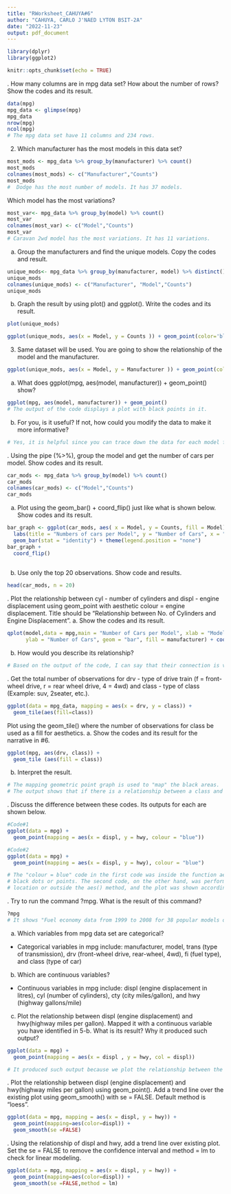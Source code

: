 ```yaml
---
title: "RWorksheet_CAHUYA#6"
author: "CAHUYA, CARLO J'NAED LYTON BSIT-2A"
date: "2022-11-23"
output: pdf_document
---
```


```r
library(dplyr)
library(ggplot2)
```

```r
knitr::opts_chunk$set(echo = TRUE)
```
\hfill\break
1. How many columns are in mpg data set? How about the number of rows? Show the codes and its result.
```r
data(mpg)
mpg_data <- glimpse(mpg)
mpg_data 
nrow(mpg)
ncol(mpg)
# The mpg data set have 11 columns and 234 rows. 
```
\hfill\break

2. Which manufacturer has the most models in this data set? 
```r
most_mods <- mpg_data %>% group_by(manufacturer) %>% count()
most_mods
colnames(most_mods) <- c("Manufacturer","Counts")
most_mods
#  Dodge has the most number of models. It has 37 models.
```
Which model has the most variations?
```r
most_var<- mpg_data %>% group_by(model) %>% count()
most_var
colnames(most_var) <- c("Model","Counts")
most_var
# Caravan 2wd model has the most variations. It has 11 variations.
```
a. Group the manufacturers and find the unique models. Copy the codes and result.
```r
unique_mods<- mpg_data %>% group_by(manufacturer, model) %>% distinct() %>% count()
unique_mods
colnames(unique_mods) <- c("Manufacturer", "Model","Counts")
unique_mods
```
b. Graph the result by using plot() and ggplot(). Write the codes and its result.
```r
plot(unique_mods)
```

```r
ggplot(unique_mods, aes(x = Model, y = Counts )) + geom_point(color='black')
```
\hfill\break

3. Same dataset will be used. You are going to show the relationship of the model 
and the manufacturer.

```r
ggplot(unique_mods, aes(x = Model, y = Manufacturer )) + geom_point(color='black')
```

a. What does ggplot(mpg, aes(model, manufacturer)) + geom_point() show?
```r
ggplot(mpg, aes(model, manufacturer)) + geom_point()
# The output of the code displays a plot with black points in it.
```
b. For you, is it useful? If not, how could you modify the data to make it more informative?
```r
# Yes, it is helpful since you can trace down the data for each model from the manufacturers.
```
\hfill\break
4. Using the pipe (%>%), group the model and get the number of cars per model.
 Show codes and its result.
```r
car_mods <- mpg_data %>% group_by(model) %>% count()
car_mods
colnames(car_mods) <- c("Model","Counts")
car_mods
```
a. Plot using the geom_bar() + coord_flip() just like what is shown below. Show codes and its result.
```r
bar_graph <- ggplot(car_mods, aes( x = Model, y = Counts, fill = Model)) + 
  labs(title = "Numbers of cars per Model", y = "Number of Cars", x = "Model")  +
  geom_bar(stat = "identity") + theme(legend.position = "none")
bar_graph +
  coord_flip()
           
```
 b. Use only the top 20 observations. Show code and results.
```r
head(car_mods, n = 20)
```
\hfill\break
5. Plot the relationship between cyl - number of cylinders and displ - engine displacement 
using geom_point with aesthetic colour = engine displacement. Title should be 
“Relationship between No. of Cylinders and Engine Displacement”.
a. Show the codes and its result.
```r
qplot(model,data = mpg,main = "Number of Cars per Model", xlab = "Model",
      ylab = "Number of Cars", geom = "bar", fill = manufacturer) + coord_flip()
```
b. How would you describe its relationship?

```r
# Based on the output of the code, I can say that their connection is very consistent or stable.
```
\hfill\break
6. Get the total number of observations for drv - type of drive train (f = front-wheel drive, 
r = rear wheel drive, 4 = 4wd) and class - type of class (Example: suv, 2seater, etc.).
```r
ggplot(data = mpg_data, mapping = aes(x = drv, y = class)) +
  geom_tile(aes(fill=class))
```
Plot using the geom_tile() where the number of observations for class be used as a fill for aesthetics.
a. Show the codes and its result for the narrative in #6.
```r
ggplot(mpg, aes(drv, class)) +
  geom_tile (aes(fill = class)) 
```
b. Interpret the result.
```r
# The mapping geometric point graph is used to "map" the black areas.
# The output shows that if there is a relationship between a class and drv, a tile is created. 
```
\hfill\break
7. Discuss the difference between these codes. Its outputs for each are shown below.
```r
#Code#1
ggplot(data = mpg) +
  geom_point(mapping = aes(x = displ, y = hwy, colour = "blue"))
```

```r
#Code#2
ggplot(data = mpg) +
  geom_point(mapping = aes(x = displ, y = hwy), colour = "blue")
```

```r
# The "colour = blue" code in the first code was inside the function aes(), so it failed to add 
# black dots or points. The second code, on the other hand, was performed and was in its right 
# location or outside the aes() method, and the plot was shown accordingly.
```
\hfill\break
8. Try to run the command ?mpg. What is the result of this command?
```r
?mpg
# It shows "Fuel economy data from 1999 to 2008 for 38 popular models of cars" in the help panel.
```
a. Which variables from mpg data set are categorical?
- Categorical variables in mpg include: manufacturer, model, trans (type of transmission), 
drv (front-wheel drive, rear-wheel, 4wd), fi (fuel type), and class (type of car)

b. Which are continuous variables?
- Continuous variables in mpg include: displ (engine displacement in litres), cyl 
 (number of cylinders), cty (city miles/gallon), and hwy (highway gallons/mile)

c. Plot the relationship between displ (engine displacement) and hwy(highway miles
 per gallon). Mapped it with a continuous variable you have identified in 5-b. 
 What is its result? Why it produced such output?
```r
ggplot(data = mpg) +
  geom_point(mapping = aes(x = displ , y = hwy, col = displ)) 
```

  
```r
# It produced such output because we plot the relationship between the displ and hwy and its geom_point color should be mapped in with a continuous variable.
```
\hfill\break
9. Plot the relationship between displ (engine displacement) and hwy(highway miles
 per gallon) using geom_point(). Add a trend line over the existing plot using
  geom_smooth() with se = FALSE. Default method is “loess”.
```r
ggplot(data = mpg, mapping = aes(x = displ, y = hwy)) +
  geom_point(mapping=aes(color=displ)) +
  geom_smooth(se =FALSE)
```
\hfill\break
10. Using the relationship of displ and hwy, add a trend line over existing plot. Set the
se = FALSE to remove the confidence interval and method = lm to check for linear modeling.
```r
ggplot(data = mpg, mapping = aes(x = displ, y = hwy)) +
  geom_point(mapping=aes(color=displ)) +
  geom_smooth(se =FALSE,method = lm)
```